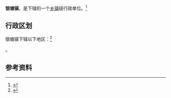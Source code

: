 {{中国乡级行政区|34/05/04/101/000}}

'''银塘镇'''，是{{PRC admin/fullname|34/05/04/101/000|3}}下辖的一个[[乡镇|乡镇]]级行政单位。<ref>{{PRC admin/ref sgc|{{PRC admin/parent|34/05/04/101/000}}}}</ref>

== 行政区划 ==

银塘镇下辖以下地区：<ref>{{PRC admin/ref sgc|34/05/04/101/000}}</ref>

{{PRC admin/children|34/05/04/101/000}}。

== 参考资料 ==

{{reflist}}

{{行政区划小作品}}
{{PRC admin/navcat|34/05/04/101/000}}